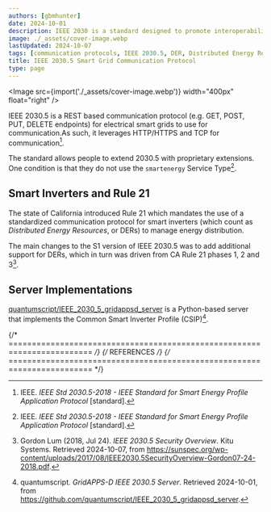 ```yaml
---
authors: [gbmhunter]
date: 2024-10-01
description: IEEE 2030 is a standard designed to promote interoperability between smart grid devices.
image: ./_assets/cover-image.webp
lastUpdated: 2024-10-07
tags: [communication protocols, IEEE 2030.5, DER, Distributed Energy Resources, smart grid, smart inverters, Rule 21, electricity]
title: IEEE 2030.5 Smart Grid Communication Protocol
type: page
---
```


<WarningIsNotes />

<Image src={import('./_assets/cover-image.webp')} width="400px" float="right" />

IEEE 2030.5 is a REST based communication protocol (e.g. GET, POST, PUT, DELETE endpoints) for electrical smart grids to use for communication.As such, it leverages HTTP/HTTPS and TCP for communication[^ieee-2030-5-2018-smart-energy-profile-application].

The standard allows people to extend 2030.5 with proprietary extensions. One condition is that they do not use the `smartenergy` Service Type[^ieee-2030-5-2018-smart-energy-profile-application].

## Smart Inverters and Rule 21

The state of California introduced Rule 21 which mandates the use of a standardized communication protocol for smart inverters (which count as _Distributed Energy Resources_, or DERs) to manage energy distribution.

The main changes to the S1 version of IEEE 2030.5 was to add additional support for DERs, which in turn was driven from CA Rule 21 phases 1, 2 and 3[^kitu-systems-ieee-2030-5-security-overview].

## Server Implementations

[quantumscript/IEEE_2030_5_gridappsd_server](https://github.com/quantumscript/IEEE_2030_5_gridappsd_server) is a Python-based server that implements the Common Smart Inverter Profile (CSIP)[^github-quantumscript-ieee-2030-5-gridappsd-server].

{/* ======================================================================== */}
{/* REFERENCES */}
{/* ======================================================================== */}

[^github-quantumscript-ieee-2030-5-gridappsd-server]: quantumscript. _GridAPPS-D IEEE 2030.5 Server_. Retrieved 2024-10-01, from https://github.com/quantumscript/IEEE_2030_5_gridappsd_server.
[^ieee-2030-5-2018-smart-energy-profile-application]: IEEE. _IEEE Std 2030.5-2018 - IEEE Standard for Smart Energy Profile Application Protocol_ [standard].
[^scalosoft-ieee-2030-5-smart-energy]: Scalosoft (2024, Jul 1). _Why Do You Need to Include the IEEE 2030.5 Protocol in Your Smart Energy Solution?_. Retrieved 2024-10-07, from https://www.scalosoft.com/blog/why-do-you-need-to-include-the-ieee-2030-5-protocol-in-your-smart-energy-solution/.
[^kitu-systems-ieee-2030-5-security-overview]: Gordon Lum (2018, Jul 24). _IEEE 2030.5 Security Overview_. Kitu Systems. Retrieved 2024-10-07, from https://sunspec.org/wp-content/uploads/2017/08/IEEE2030.5SecurityOverview-Gordon07-24-2018.pdf.
